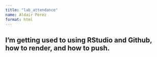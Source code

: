 ```yaml
---
title: "lab_attendance"
name: Aldair Perez
format: html
---
```


## I'm getting used to using RStudio and Github, how to render, and how to push. 